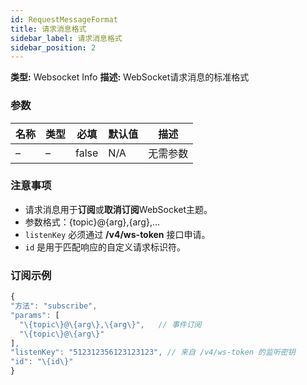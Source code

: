 ```yaml
---
id: RequestMessageFormat
title: 请求消息格式
sidebar_label: 请求消息格式
sidebar_position: 2
---
```


**类型:** Websocket Info **描述:** WebSocket请求消息的标准格式

### 参数

| 名称 | 类型 | 必填 | 默认值 | 描述            |
| ---- | ---- | --------- | ------- | ---------------------- |
| –    | –    | false     | N/A     | 无需参数 |

### 注意事项

- 请求消息用于**订阅**或**取消订阅**WebSocket主题。
- 参数格式：\{topic\}@\{arg\},\{arg\},…
- `listenKey` 必须通过 **/v4/ws-token** 接口申请。
- `id` 是用于匹配响应的自定义请求标识符。

### 订阅示例

```javascript title="Subscribe"
{
"方法": "subscribe",
"params": [
  "\{topic\}@\{arg\},\{arg\}",   // 事件订阅
  "\{topic\}@\{arg\}"
],
"listenKey": "512312356123123123", // 来自 /v4/ws-token 的监听密钥
"id": "\{id\}"
}
```

